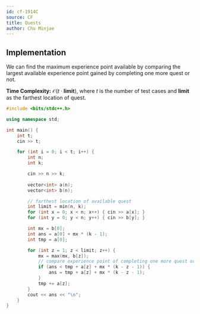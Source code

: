 ```yaml
---
id: cf-1914C
source: CF
title: Quests
author: Chu Minjae
---
```


## Implementation
We can find the maximum experience point available by comparing the largest available experience point gained by completing one more quest or not.

**Time Complexity:** $\mathcal{O}(t \cdot \textbf{limit})$, where $t$ is the number of test cases and $\textbf{limit}$ as the farthest location of quest.

<LanguageSection>
<CPPSection>

```cpp
#include <bits/stdc++.h>

using namespace std;

int main() {
	int t;
	cin >> t;

	for (int i = 0; i < t; i++) {
		int n;
		int k;

		cin >> n >> k;
		
		vector<int> a(n);
		vector<int> b(n);

		// farthest location of available quest
		int limit = min(n, k);
		for (int x = 0; x < n; x++) { cin >> a[x]; }
		for (int y = 0; y < n; y++) { cin >> b[y]; }

		int mx = b[0];
		int ans = a[0] + mx * (k - 1);
		int tmp = a[0];

		for (int z = 1; z < limit; z++) {
			mx = max(mx, b[z]);
			// compare experience point of completing one more quest or not
			if (ans < tmp + a[z] + mx * (k - z - 1)) {
				ans = tmp + a[z] + mx * (k - z - 1);
			}
			tmp += a[z];
		}
		cout << ans << "\n";
	}
}
```

</CPPSection>
</LanguageSection>
